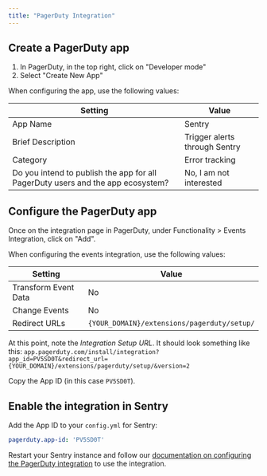 ```yaml
---
title: "PagerDuty Integration"
---
```


## Create a PagerDuty app
1. In PagerDuty, in the top right, click on "Developer mode"
1. Select "Create New App"

When configuring the app, use the following values:

| Setting                                                                                                | Value                                         |
| ------------------------------------------------------------------------------------------------------ | --------------------------------------------- |
| App Name                                                                                               | Sentry                                        |
| Brief Description                                                                                      | Trigger alerts through Sentry                 |
| Category                                                                                               | Error tracking                                |
| Do you intend to publish the app for all PagerDuty users and the app ecosystem?                        | No, I am not interested                                |

## Configure the PagerDuty app
Once on the integration page in PagerDuty, under Functionality > Events Integration, click on "Add".

When configuring the events integration, use the following values:

| Setting                         | Value                                         |
| ------------------------------- | --------------------------------------------- |
| Transform Event Data            | No                                            |
| Change Events                   | No                                            |
| Redirect URLs                   | `{YOUR_DOMAIN}/extensions/pagerduty/setup/`   |

At this point, note the *Integration Setup URL*. It should look something like this: `app.pagerduty.com/install/integration?app_id=PV5SD0T&redirect_url={YOUR_DOMAIN}/extensions/pagerduty/setup/&version=2`

Copy the App ID (in this case `PV5SD0T`).

## Enable the integration in Sentry

Add the App ID to your `config.yml` for Sentry:

```yml
pagerduty.app-id: 'PV5SD0T'
```

Restart your Sentry instance and follow our [documentation on configuring the PagerDuty integration](https://docs.sentry.io/product/integrations/pagerduty/) to use the integration.

